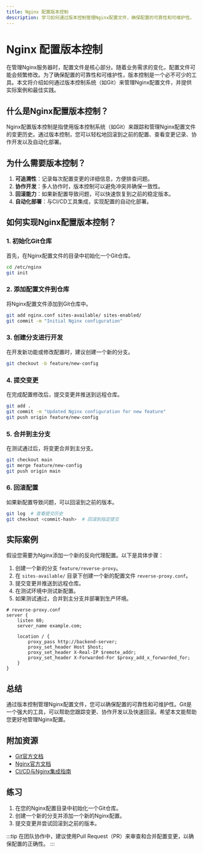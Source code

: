 ```yaml
---
title: Nginx 配置版本控制
description: 学习如何通过版本控制管理Nginx配置文件，确保配置的可靠性和可维护性。
---
```


# Nginx 配置版本控制

在管理Nginx服务器时，配置文件是核心部分。随着业务需求的变化，配置文件可能会频繁修改。为了确保配置的可靠性和可维护性，版本控制是一个必不可少的工具。本文将介绍如何通过版本控制系统（如Git）来管理Nginx配置文件，并提供实际案例和最佳实践。

## 什么是Nginx配置版本控制？

Nginx配置版本控制是指使用版本控制系统（如Git）来跟踪和管理Nginx配置文件的变更历史。通过版本控制，您可以轻松地回滚到之前的配置、查看变更记录、协作开发以及自动化部署。

## 为什么需要版本控制？

1. **可追溯性**：记录每次配置变更的详细信息，方便排查问题。
2. **协作开发**：多人协作时，版本控制可以避免冲突并确保一致性。
3. **回滚能力**：如果新配置导致问题，可以快速恢复到之前的稳定版本。
4. **自动化部署**：与CI/CD工具集成，实现配置的自动化部署。

## 如何实现Nginx配置版本控制？

### 1. 初始化Git仓库

首先，在Nginx配置文件的目录中初始化一个Git仓库。

```bash
cd /etc/nginx
git init
```

### 2. 添加配置文件到仓库

将Nginx配置文件添加到Git仓库中。

```bash
git add nginx.conf sites-available/ sites-enabled/
git commit -m "Initial Nginx configuration"
```

### 3. 创建分支进行开发

在开发新功能或修改配置时，建议创建一个新的分支。

```bash
git checkout -b feature/new-config
```

### 4. 提交变更

在完成配置修改后，提交变更并推送到远程仓库。

```bash
git add .
git commit -m "Updated Nginx configuration for new feature"
git push origin feature/new-config
```

### 5. 合并到主分支

在测试通过后，将变更合并到主分支。

```bash
git checkout main
git merge feature/new-config
git push origin main
```

### 6. 回滚配置

如果新配置导致问题，可以回滚到之前的版本。

```bash
git log  # 查看提交历史
git checkout <commit-hash>  # 回滚到指定提交
```

## 实际案例

假设您需要为Nginx添加一个新的反向代理配置。以下是具体步骤：

1. 创建一个新的分支 `feature/reverse-proxy`。
2. 在 `sites-available/` 目录下创建一个新的配置文件 `reverse-proxy.conf`。
3. 提交变更并推送到远程仓库。
4. 在测试环境中测试新配置。
5. 如果测试通过，合并到主分支并部署到生产环境。

```nginx
# reverse-proxy.conf
server {
    listen 80;
    server_name example.com;

    location / {
        proxy_pass http://backend-server;
        proxy_set_header Host $host;
        proxy_set_header X-Real-IP $remote_addr;
        proxy_set_header X-Forwarded-For $proxy_add_x_forwarded_for;
    }
}
```

## 总结

通过版本控制管理Nginx配置文件，您可以确保配置的可靠性和可维护性。Git是一个强大的工具，可以帮助您跟踪变更、协作开发以及快速回滚。希望本文能帮助您更好地管理Nginx配置。

## 附加资源

- [Git官方文档](https://git-scm.com/doc)
- [Nginx官方文档](https://nginx.org/en/docs/)
- [CI/CD与Nginx集成指南](https://example.com/ci-cd-nginx)

## 练习

1. 在您的Nginx配置目录中初始化一个Git仓库。
2. 创建一个新的分支并添加一个新的Nginx配置。
3. 提交变更并尝试回滚到之前的版本。

:::tip
在团队协作中，建议使用Pull Request（PR）来审查和合并配置变更，以确保配置的正确性。
:::